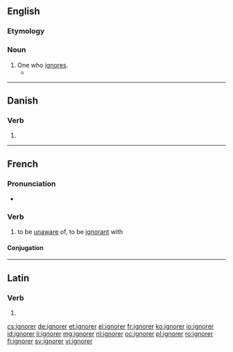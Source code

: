 ==English==

===Etymology===
{{suffix|ignore|er}}

===Noun===
{{en-noun}}

# One who [[ignore]]s.
#* {{quote-news|year=2008|date=January 20|author=Lauren Fox|title=Political Football|work=New York Times|url=http://www.nytimes.com/2008/01/20/opinion/20fox.html
|passage=THESE days it seems to me, a passionate '''ignorer''' of football, that all anyone can talk about around here are the Green Bay Packers. }}

----

==Danish==

===Verb===
{{head|da|verb|head=ignorer ''or'' ignorér}}

# {{imperative of|ignorere|lang=da}}

----

==French==

===Pronunciation===
* {{audio|Fr-ignorer.ogg|audio}}

===Verb===
{{fr-verb}}

# to be [[unaware]] of, to be [[ignorant]] with

====Conjugation====
{{fr-conj-er|ignor|avoir}}

----

==Latin==

===Verb===
{{la-verb-form|īgnōrer}}

# {{conjugation of|īgnōrō||1|s|pres|pass|sub|lang=la}}

[[cs:ignorer]]
[[de:ignorer]]
[[et:ignorer]]
[[el:ignorer]]
[[fr:ignorer]]
[[ko:ignorer]]
[[io:ignorer]]
[[id:ignorer]]
[[li:ignorer]]
[[mg:ignorer]]
[[nl:ignorer]]
[[oc:ignorer]]
[[pl:ignorer]]
[[ro:ignorer]]
[[fi:ignorer]]
[[sv:ignorer]]
[[vi:ignorer]]